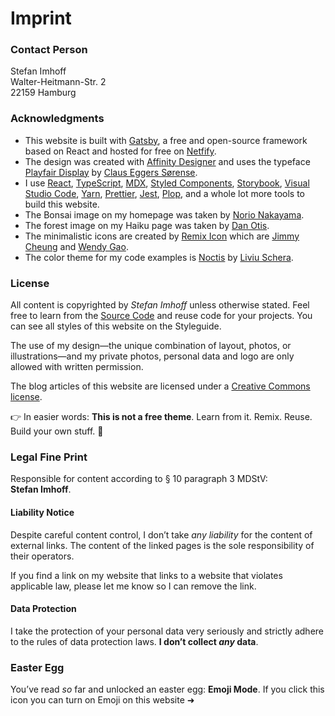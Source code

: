 <SEO title="Imprint" pathname="/imprint/" robots="noindex,follow" />

# Imprint

### Contact Person<Emojify emoji="👨🏻‍💻" />

Stefan Imhoff<br />
Walter-Heitmann-Str. 2<br />
22159 Hamburg<br /><ProtectedEmail noKeyDownload />

### Acknowledgments<Emojify emoji="🙏" />

- This website is built with [Gatsby], a free and open-source framework based on React and hosted for free on [Netfify].
- The design was created with [Affinity Designer] and uses the typeface [Playfair Display] by [Claus Eggers Sørense].
- I use [React], [TypeScript], [MDX], [Styled Components], [Storybook], [Visual Studio Code], [Yarn], [Prettier], [Jest], [Plop], and a whole lot more tools to build this website.
- The Bonsai image on my homepage was taken by [Norio Nakayama].
- The forest image on my Haiku page was taken by [Dan Otis].
- The minimalistic icons are created by [Remix Icon] which are [Jimmy Cheung] and [Wendy Gao].
- The color theme for my code examples is [Noctis] by [Liviu Schera].

### License<Emojify emoji="📃" />

All content is copyrighted by _Stefan Imhoff_ unless otherwise stated. Feel free to learn from the [Source Code] and reuse code for your projects. You can see all styles of this website on the <TextLink to="/styleguide/">Styleguide</TextLink>.

The use of my design—the unique combination of layout, photos, or illustrations—and my private photos, personal data and logo are only allowed with written permission.

The blog articles of this website are licensed under a [Creative Commons license].

👉 In easier words: **This is not a free theme**. Learn from it. Remix. Reuse. Build your own stuff. 🤘

### Legal Fine Print<Emojify emoji="👩🏻‍⚖️" />

Responsible for content according to § 10 paragraph 3 MDStV: **Stefan&nbsp;Imhoff**.

#### Liability Notice

Despite careful content control, I don’t take _any liability_ for the content of external links. The content of the linked pages is the sole responsibility of their operators.

If you find a link on my website that links to a website that violates applicable law, please let me know so I can remove the link.

#### Data Protection

I take the protection of your personal data very seriously and strictly adhere to the rules of data protection laws. **I don’t collect _any_ data**.

### Easter Egg<Emojify emoji="🐰" />

You’ve read _so_ far and unlocked an easter egg: **Emoji Mode**. If you click this icon you can turn on Emoji on this website ➜ <EmojifyToggle />

[gatsby]: https://www.gatsbyjs.org/
[netfify]: https://www.netlify.com/
[affinity designer]: https://affinity.serif.com/designer/
[playfair display]: https://github.com/clauseggers/Playfair-Display
[claus eggers sørense]: https://forthehearts.net/
[react]: https://reactjs.org/
[typescript]: https://www.typescriptlang.org/
[mdx]: https://mdxjs.com/
[styled components]: https://styled-components.com/
[storybook]: https://storybook.js.org/
[visual studio code]: https://code.visualstudio.com/
[yarn]: https://yarnpkg.com/
[prettier]: https://prettier.io/
[jest]: https://jestjs.io/
[plop]: https://plopjs.com/
[norio nakayama]: https://www.flickr.com/photos/norio-nakayama/9156103138
[dan otis]: https://unsplash.com/photos/OYFHT4X5isg
[remix icon]: https://remixicon.com/
[jimmy cheung]: https://github.com/xiaochunjimmy
[wendy gao]: https://github.com/wendygaoyuan
[noctis]: https://github.com/liviuschera/noctis
[liviu schera]: https://github.com/liviuschera
[source code]: https://github.com/kogakure/website-gatsby-stefanimhoff.de
[creative commons license]: https://creativecommons.org/licenses/by-nc-sa/4.0/
